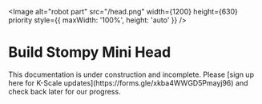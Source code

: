 

<Image
  alt="robot part"
  src="/head.png"
  width={1200}
  height={630}
  priority
  style={{ maxWidth: '100%', height: 'auto' }}
/>


# Build Stompy Mini Head

<Callout type="warning" emoji="⚠️">
This documentation is under construction and incomplete. Please [sign up here for K-Scale updates](https://forms.gle/xkba4WWGD5Pmayj96) and check back later for our progress.
</Callout>


